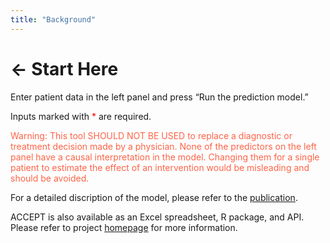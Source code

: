 ```yaml
---
title: "Background"
---
```

# ← Start Here

Enter patient data in the left panel and press "Run the prediction model." 

Inputs marked with <span style="color:red">&#42;</span> are required. 

<span style="color:Tomato">Warning: This tool SHOULD NOT BE USED to replace a diagnostic or treatment decision made by a physician. None of the predictors on the left panel have a causal interpretation in the model. Changing them for a single patient to estimate the effect of an intervention would be misleading and should be avoided.  </span>
<br>

For a detailed discription of the model, please refer to the [publication](https://doi.org/10.1101/651901). 

ACCEPT is also available as an Excel spreadsheet, R package, and API. Please refer to project [homepage](http://resp.core.ubc.ca/research/Specific_Projects/accept) for more information. 
